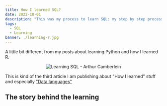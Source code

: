 ```yaml
---
title: How I learned SQL?
date: 2022-10-01
description: "This was my process to learn SQL: my step by step process & where I've been to arrive here nowadays."
tags:
  - SQL
  - Learning
banner: ./learning-r.jpg
---
```


A little bit different from my posts about learning Python and how I learned R.

<p align="center">
  <img src="./learning-sql.jpg" alt="Learning SQL - Arthur Camberlein" title="How and where I learned SQL?" />
</p>

This is kind of the third article I am publishing about "How I learned" stuff and especially ["Data languages"](/tags/data)

## The story behind the learning
